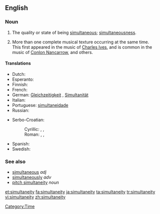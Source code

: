 ==English==

===Noun===
{{en-noun|simultaneities|-}}

# The quality or state of being [[simultaneous]]; [[simultaneousness]].
# {{context|music}} More than one complete musical texture occurring at the same time. This first appeared in the music of [[w:Charles Ives|Charles Ives]], and is common in the music of [[w:Conlon Nancarrow|Conlon Nancarrow]], and others.

====Translations====
{{trans-top|the quality or state of being simultaneous}}
* Dutch: {{t|nl|gelijktijdigheid|c}}
* Esperanto: {{t|eo|samtempeco}}
* Finnish: {{t-|fi|samanaikaisuus}}
* French: {{t+|fr|simultanéité|f}}
* German: [[Gleichzeitigkeit]] {{f}}, [[Simultanität]]{{f}}
* Italian: {{t+|it|simultaneità}}
* Portuguese: [[simultaneidade]]
* Russian: {{t+|ru|одновременность|f|tr=odnovr'ém'ennost'}}
{{trans-mid}}
* Serbo-Croatian:
*: Cyrillic: {{t-|sh|симултаност|alt=си̏мулта̄но̄ст|f}}, {{t-|sh|истовременост|alt=исто̀времено̄ст|f}}, {{t-|sh|истодобност|alt=исто̀добно̄ст|f}}
*: Roman: {{t-|sh|simultanost|alt=sȉmultānōst|f}}, {{t-|sh|istovremenost|alt=istòvremenōst|f}}, {{t-|sh|istodobnost|alt=istòdobnōst|f}}
* Spanish: {{t+|es|simultaneidad}}
* Swedish: {{t|sv|samtidighet|c}}
{{trans-bottom}}

{{trans-top|simultaneity in music}}
{{trans-mid}}
{{trans-bottom}}

===See also===
* [[simultaneous]] ''adj''
* [[simultaneously]] ''adv''
* [[pitch simultaneity]] ''noun''

[[Category:Time]]

[[et:simultaneity]]
[[fa:simultaneity]]
[[ja:simultaneity]]
[[ta:simultaneity]]
[[tr:simultaneity]]
[[vi:simultaneity]]
[[zh:simultaneity]]